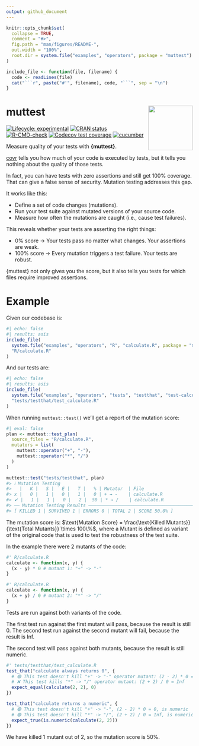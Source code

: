 ```yaml
---
output: github_document
---
```


<!-- README.md is generated from README.Rmd. Please edit that file -->

```r
knitr::opts_chunk$set(
  collapse = TRUE,
  comment = "#>",
  fig.path = "man/figures/README-",
  out.width = "100%",
  root.dir = system.file("examples", "operators", package = "muttest")
)

include_file <- function(file, filename) {
  code <- readLines(file)
  cat("```r", paste("#'", filename), code, "```", sep = "\n")
}
```
# muttest <img src="man/figures/logo.png" align="right" alt="" width="120" />

<!-- badges: start -->
[![Lifecycle: experimental](https://img.shields.io/badge/lifecycle-experimental-orange.svg)](https://lifecycle.r-lib.org/articles/stages.html#experimental)
[![CRAN status](https://www.r-pkg.org/badges/version/muttest)](https://CRAN.R-project.org/package=muttest)
[![R-CMD-check](https://github.com/jakubsob/muttest/actions/workflows/R-CMD-check.yaml/badge.svg)](https://github.com/jakubsob/muttest/actions/workflows/R-CMD-check.yaml)
[![Codecov test coverage](https://codecov.io/gh/jakubsob/muttest/graph/badge.svg)](https://app.codecov.io/gh/jakubsob/muttest)
[![cucumber](https://img.shields.io/github/actions/workflow/status/jakubsob/muttest/test-acceptance.yaml?branch=main&label=cucumber&logo=cucumber&color=23D96C&labelColor=0f2a13)](https://github.com/jakubsob/muttest/actions/workflows/test-acceptance.yaml)
<!-- badges: end -->

Measure quality of your tests with **{muttest}**.

[covr](https://github.com/r-lib/covr) tells you how much of your code is executed by tests, but it tells you nothing about the quality of those tests.

In fact, you can have tests with zero assertions and still get 100% coverage. That can give a false sense of security. Mutation testing addresses this gap.

It works like this:

- Define a set of code changes (mutations).
- Run your test suite against mutated versions of your source code.
- Measure how often the mutations are caught (i.e., cause test failures).

This reveals whether your tests are asserting the right things:

- 0% score → Your tests pass no matter what changes. Your assertions are weak.
- 100% score → Every mutation triggers a test failure. Your tests are robust.

{muttest} not only gives you the score, but it also tells you tests for which files require improved assertions.

# Example

Given our codebase is:

```r
#| echo: false
#| results: asis
include_file(
  system.file("examples", "operators", "R", "calculate.R", package = "muttest"),
  "R/calculate.R"
)
```

And our tests are:

```r
#| echo: false
#| results: asis
include_file(
  system.file("examples", "operators", "tests", "testthat", "test-calculate.R", package = "muttest"),
  "tests/testthat/test_calculate.R"
)
```


When running `muttest::test()` we'll get a report of the mutation score:

```r
#| eval: false
plan <- muttest::test_plan(
  source_files = "R/calculate.R",
  mutators = list(
    muttest::operator("+", "-"),
    muttest::operator("*", "/")
  )
)

muttest::test("tests/testthat", plan)
#> ℹ Mutation Testing
#>   |   K |   S |   E |   T |   % | Mutator  | File
#> x |   0 |   1 |   0 |   1 |   0 | + → -    | calculate.R
#> ✔ |   1 |   1 |   0 |   2 |  50 | * → /    | calculate.R
#> ── Mutation Testing Results ────────────────────────────────────────────────────
#> [ KILLED 1 | SURVIVED 1 | ERRORS 0 | TOTAL 2 | SCORE 50.0% ]
```

The mutation score is: $\text{Mutation Score} = \frac{\text{Killed Mutants}}{\text{Total Mutants}} \times 100\%$, where a Mutant is defined as variant of the original code that is used to test the robustness of the test suite.

In the example there were 2 mutants of the code:

```r
#' R/calculate.R
calculate <- function(x, y) {
  (x - y) * 0 # mutant 1: "+" -> "-"
}
```

```r
#' R/calculate.R
calculate <- function(x, y) {
  (x + y) / 0 # mutant 2: "*" -> "/"
}
```

Tests are run against both variants of the code.

The first test run against the first mutant will pass, because the result is still 0. The second test run against the second mutant will fail, because the result is Inf.

The second test will pass against both mutants, because the result is still numeric.

```r
#' tests/testthat/test_calculate.R
test_that("calculate always returns 0", {
  # 🟢 This test doesn't kill "+" -> "-" operator mutant: (2 - 2) * 0 = 0
  # ❌ This test kills "*" -> "/" operator mutant: (2 + 2) / 0 = Inf
  expect_equal(calculate(2, 2), 0)
})

test_that("calculate returns a numeric", {
  # 🟢 This test doesn't kill "+" -> "-", (2 - 2) * 0 = 0, is numeric
  # 🟢 This test doesn't kill "*" -> "/", (2 + 2) / 0 = Inf, is numeric
  expect_true(is.numeric(calculate(2, 2)))
})
```

We have killed 1 mutant out of 2, so the mutation score is 50%.
